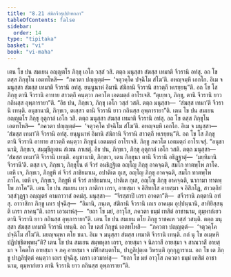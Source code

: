 ```yaml
---
title: "8.21 สํฆิกจีวรุปฺปาทกถา"
tableOfContents: false
sidebar:
  order: 14
type: "tipitaka"
basket: "vi"
book: "vi-maha"
---
```



<DynamicBreadcrumb />

<Division number="363" book="vi-maha">

<Paragraph number="1692" book="vi-maha">
เตน โข ปน สมเยน อญฺญตโร ภิกฺขุ เอโก วสฺสํ วสิ. ตตฺถ มนุสฺสา สํฆสฺส เทมาติ จีวรานิ อทํสุ. อถ โข ตสฺส ภิกฺขุโน เอตทโหสิ—  “ภควตา ปญฺญตฺตํ—  ‘จตุวคฺโค ปจฺฉิโม สํโฆ’ติ. อหญฺจมฺหิ เอกโก. อิเม จ มนุสฺสา สํฆสฺส เทมาติ จีวรานิ อทํสุ. ยนฺนูนาหํ อิมานิ สํฆิกานิ จีวรานิ สาวตฺถึ หเรยฺยนฺ”ติ. อถ โข โส ภิกฺขุ ตานิ จีวรานิ อาทาย สาวตฺถึ คนฺตฺวา ภควโต เอตมตฺถํ อาโรเจสิ. “ตุเยฺหว, ภิกฺขุ, ตานิ จีวรานิ ยาว กถินสฺส อุพฺภารายา”ติ. “อิธ ปน, ภิกฺขเว, ภิกฺขุ เอโก วสฺสํ วสติ. ตตฺถ มนุสฺสา—  ‘สํฆสฺส เทมา’ติ จีวรานิ เทนฺติ. อนุชานามิ, ภิกฺขเว, ตเสฺสว ตานิ จีวรานิ ยาว กถินสฺส อุพฺภารายา”ติ.
</Paragraph>

<Paragraph number="1693" book="vi-maha">
เตน โข ปน สมเยน อญฺญตโร ภิกฺขุ อุตุกาลํ เอโก วสิ. ตตฺถ มนุสฺสา สํฆสฺส เทมาติ จีวรานิ อทํสุ. อถ โข ตสฺส ภิกฺขุโน เอตทโหสิ—  “ภควตา ปญฺญตฺตํ—  ‘จตุวคฺโค ปจฺฉิโม สํโฆ’ติ. อหญฺจมฺหิ เอกโก. อิเม จ มนุสฺสา—  ‘สํฆสฺส เทมา’ติ จีวรานิ อทํสุ. ยนฺนูนาหํ อิมานิ สํฆิกานิ จีวรานิ สาวตฺถึ หเรยฺยนฺ”ติ. อถ โข โส ภิกฺขุ ตานิ จีวรานิ อาทาย สาวตฺถึ คนฺตฺวา ภิกฺขูนํ เอตมตฺถํ อาโรเจสิ. ภิกฺขู ภควโต เอตมตฺถํ อาโรเจสุํ. “อนุชานามิ, ภิกฺขเว, สมฺมุขีภูเตน สํเฆน ภาเชตุํ. อิธ ปน, ภิกฺขเว, ภิกฺขุ อุตุกาลํ เอโก วสติ. ตตฺถ มนุสฺสา—  ‘สํฆสฺส เทมา’ติ จีวรานิ เทนฺติ. อนุชานามิ, ภิกฺขเว, เตน ภิกฺขุนา ตานิ จีวรานิ อธิฏฺฐาตุํ—  ‘มยฺหิมานิ จีวรานี’ติ. ตสฺส เจ, ภิกฺขเว, ภิกฺขุโน ตํ จีวรํ อนธิฏฺฐิเต อญฺโญ ภิกฺขุ อาคจฺฉติ, สมโก ทาตพฺโพ ภาโค. เตหิ เจ, ภิกฺขเว, ภิกฺขูหิ ตํ จีวรํ ภาชิยมาเน, อปาติเต กุเส, อญฺโญ ภิกฺขุ อาคจฺฉติ, สมโก ทาตพฺโพ ภาโค. เตหิ เจ, ภิกฺขเว, ภิกฺขูหิ ตํ จีวรํ ภาชิยมาเน, ปาติเต กุเส, อญฺโญ ภิกฺขุ อาคจฺฉติ, นากามา ทาตพฺโพ ภาโค”ติ.
</Paragraph>

<Paragraph number="1694" book="vi-maha">
เตน โข ปน สมเยน เทฺว ภาติกา เถรา, อายสฺมา จ อิสิทาโส อายสฺมา จ อิสิภโฏ, สาวตฺถิยํ วสฺสํวุฏฺฐา อญฺญตรํ คามกาวาสํ อคมํสุ. มนุสฺสา—  “จิรสฺสาปิ เถรา อาคตา”ติ—  สจีวรานิ ภตฺตานิ อทํสุ. อาวาสิกา ภิกฺขู เถเร ปุจฺฉึสุ—  “อิมานิ, ภนฺเต, สํฆิกานิ จีวรานิ เถเร อาคมฺม อุปฺปนฺนานิ, สาทิยิสฺสนฺติ เถรา ภาคนฺ”ติ. เถรา เอวมาหํสุ—  “ยถา โข มยํ, อาวุโส, ภควตา ธมฺมํ เทสิตํ อาชานาม, ตุมฺหากํเยว ตานิ จีวรานิ ยาว กถินสฺส อุพฺภารายา”ติ.
</Paragraph>

<Paragraph number="1695" book="vi-maha">
เตน โข ปน สมเยน ตโย ภิกฺขู ราชคเห วสฺสํ วสนฺติ. ตตฺถ มนุสฺสา สํฆสฺส เทมาติ จีวรานิ เทนฺติ. อถ โข เตสํ ภิกฺขูนํ เอตทโหสิ—  “ภควตา ปญฺญตฺตํ—  ‘จตุวคฺโค ปจฺฉิโม สํโฆ’ติ. มยญฺจมฺหา ตโย ชนา. อิเม จ มนุสฺสา สํฆสฺส เทมาติ จีวรานิ เทนฺติ. กถํ นุ โข อเมฺหหิ ปฏิปชฺชิตพฺพนฺ”ติ? เตน โข ปน สมเยน สมฺพหุลา เถรา, อายสฺมา จ นิลวาสี อายสฺมา จ สาณวาสี อายสฺมา จ โคตโก อายสฺมา จ ภคุ อายสฺมา จ ผฬิกสนฺตาโน, ปาฏลิปุตฺเต วิหรนฺติ กุกฺกุฏาราเม. อถ โข เต ภิกฺขู ปาฏลิปุตฺตํ คนฺตฺวา เถเร ปุจฺฉึสุ. เถรา เอวมาหํสุ—  “ยถา โข มยํ อาวุโส ภควตา ธมฺมํ เทสิตํ อาชานาม, ตุมฺหากํเยว ตานิ จีวรานิ ยาว กถินสฺส อุพฺภารายา”ติ.
</Paragraph>
</Division>